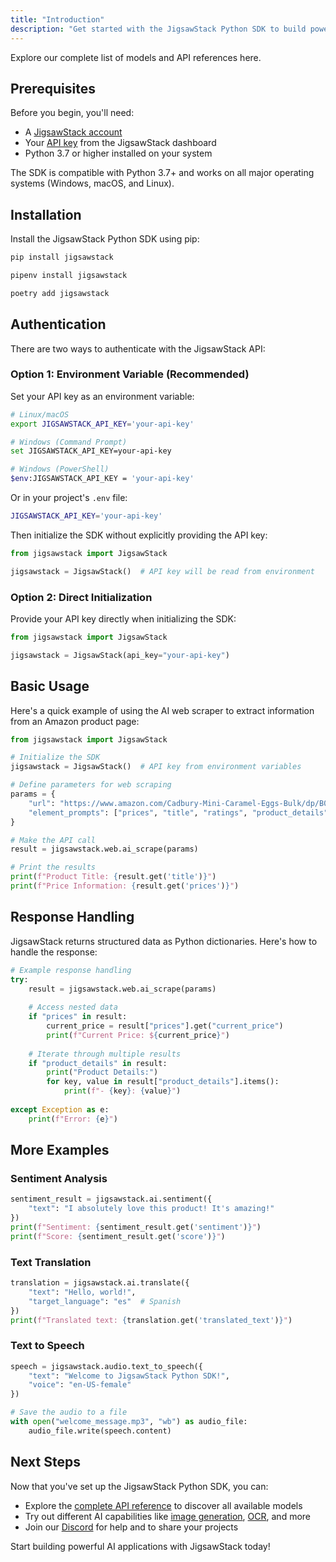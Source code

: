```yaml
---
title: "Introduction"
description: "Get started with the JigsawStack Python SDK to build powerful AI applications"
---
```


<Card title="Models" href="/docs/api-reference/authentication">
  Explore our complete list of models and API references here.
</Card>

## Prerequisites

Before you begin, you'll need:

- A [JigsawStack account](https://jigsawstack.com/dashboard)
- Your [API key](https://jigsawstack.com/dashboard) from the JigsawStack dashboard
- Python 3.7 or higher installed on your system

<Info>
  The SDK is compatible with Python 3.7+ and works on all major operating systems (Windows, macOS, and Linux).
</Info>

## Installation

Install the JigsawStack Python SDK using pip:

<CodeGroup>

```bash pip
pip install jigsawstack
```

```bash pipenv
pipenv install jigsawstack
```

```bash poetry
poetry add jigsawstack
```

</CodeGroup>

## Authentication

There are two ways to authenticate with the JigsawStack API:

### Option 1: Environment Variable (Recommended)

Set your API key as an environment variable:

```bash
# Linux/macOS
export JIGSAWSTACK_API_KEY='your-api-key'

# Windows (Command Prompt)
set JIGSAWSTACK_API_KEY=your-api-key

# Windows (PowerShell)
$env:JIGSAWSTACK_API_KEY = 'your-api-key'
```

Or in your project's `.env` file:

```bash .env
JIGSAWSTACK_API_KEY='your-api-key'
```

Then initialize the SDK without explicitly providing the API key:

```python
from jigsawstack import JigsawStack

jigsawstack = JigsawStack()  # API key will be read from environment
```

### Option 2: Direct Initialization

Provide your API key directly when initializing the SDK:

```python
from jigsawstack import JigsawStack

jigsawstack = JigsawStack(api_key="your-api-key")
```

## Basic Usage

Here's a quick example of using the AI web scraper to extract information from an Amazon product page:

```python
from jigsawstack import JigsawStack

# Initialize the SDK
jigsawstack = JigsawStack()  # API key from environment variables

# Define parameters for web scraping
params = {
    "url": "https://www.amazon.com/Cadbury-Mini-Caramel-Eggs-Bulk/dp/B0CWM99G5W",
    "element_prompts": ["prices", "title", "ratings", "product_details"]
}

# Make the API call
result = jigsawstack.web.ai_scrape(params)

# Print the results
print(f"Product Title: {result.get('title')}")
print(f"Price Information: {result.get('prices')}")
```

## Response Handling

JigsawStack returns structured data as Python dictionaries. Here's how to handle the response:

```python
# Example response handling
try:
    result = jigsawstack.web.ai_scrape(params)
    
    # Access nested data
    if "prices" in result:
        current_price = result["prices"].get("current_price")
        print(f"Current Price: ${current_price}")
    
    # Iterate through multiple results
    if "product_details" in result:
        print("Product Details:")
        for key, value in result["product_details"].items():
            print(f"- {key}: {value}")
            
except Exception as e:
    print(f"Error: {e}")
```

## More Examples

### Sentiment Analysis

```python
sentiment_result = jigsawstack.ai.sentiment({
    "text": "I absolutely love this product! It's amazing!"
})
print(f"Sentiment: {sentiment_result.get('sentiment')}")
print(f"Score: {sentiment_result.get('score')}")
```

### Text Translation

```python
translation = jigsawstack.ai.translate({
    "text": "Hello, world!",
    "target_language": "es"  # Spanish
})
print(f"Translated text: {translation.get('translated_text')}")
```

### Text to Speech

```python
speech = jigsawstack.audio.text_to_speech({
    "text": "Welcome to JigsawStack Python SDK!",
    "voice": "en-US-female"
})

# Save the audio to a file
with open("welcome_message.mp3", "wb") as audio_file:
    audio_file.write(speech.content)
```

## Next Steps

Now that you've set up the JigsawStack Python SDK, you can:

- Explore the [complete API reference](/docs/api-reference/authentication) to discover all available models
- Try out different AI capabilities like [image generation](https://jigsawstack.com/docs/api-reference/ai/image-generation), [OCR](https://jigsawstack.com/docs/api-reference/ai/vocr), and more
- Join our [Discord](https://discord.gg/GnvmdZ7z) for help and to share your projects

Start building powerful AI applications with JigsawStack today!
